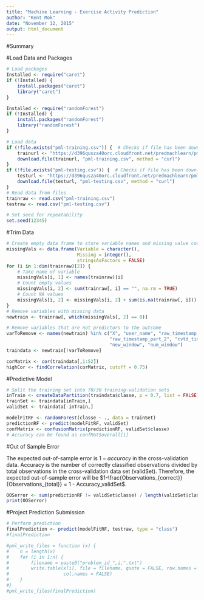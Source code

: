 ```yaml
---
title: "Machine Learning - Exercise Activity Prediction"
author: "Kent Mok"
date: "November 12, 2015"
output: html_document
---
```


#Summary

#Load Data and Packages
```r
# Load packages
Installed <- require("caret")
if (!Installed) {
    install.packages("caret")
    library("caret")
}

Installed <- require("randomForest")
if (!Installed) {
    install.packages("randomForest")
    library("randomForest")
}

# Load data
if (!file.exists("pml-training.csv")) {  # Checks if file has been downloaded
    trainurl <- "https://d396qusza40orc.cloudfront.net/predmachlearn/pml-training.csv"
    download.file(trainurl, "pml-training.csv", method = "curl")
}
if (!file.exists("pml-testing.csv")) {  # Checks if file has been downloaded
    testurl <- "https://d396qusza40orc.cloudfront.net/predmachlearn/pml-testing.csv"
    download.file(testurl, "pml-testing.csv", method = "curl")
}
# Read data from files
trainraw <- read.csv("pml-training.csv")
testraw <- read.csv("pml-testing.csv")

# Set seed for repeatability
set.seed(12345)
```

#Trim Data
```r
# Create empty data frame to store variable names and missing value counts
missingVals <- data.frame(Variable = character(),
                          Missing = integer(),
                          stringsAsFactors = FALSE)
for (i in 1:dim(trainraw)[2]) {
    # Take name of variable
    missingVals[i, 1] <- names(trainraw)[i]
    # Count empty values
    missingVals[i, 2] <- sum(trainraw[, i] == "", na.rm = TRUE)
    # Count NA values
    missingVals[i, 2] <- missingVals[i, 2] + sum(is.na(trainraw[, i]))
}
# Remove variables with missing data
newtrain <- trainraw[, which(missingVals[, 2] == 0)]

# Remove variables that are not predictors to the outcome
varToRemove <- names(newtrain) %in% c("X", "user_name", "raw_timestamp_part_1",
                                      "raw_timestamp_part_2", "cvtd_timestamp",
                                      "new_window", "num_window")
traindata <- newtrain[!varToRemove]

corMatrix <- cor(traindata[,1:52])
highCor <- findCorrelation(corMatrix, cutoff = 0.75)
```

#Predictive Model
```r
# Split the training set into 70/30 training-validation sets
inTrain <- createDataPartition(traindata$classe, p = 0.7, list = FALSE)
trainSet <- traindata[inTrain,]
validSet <- traindata[-inTrain,]

modelFitRF <- randomForest(classe ~ ., data = trainSet)
predictionRF <- predict(modelFitRF, validSet)
confMatrix <- confusionMatrix(predictionRF, validSet$classe)
# Accuracy can be found as confMat$overall[1]
```

#Out of Sample Error

The expected out-of-sample error is $1-accuracy$ in the cross-validation data. Accuracy is the number of correctly classified observations divided by total observations in the cross-validation data set (validSet). Therefore, the expected out-of-sample error will be $1-\frac{Observations_{correct}}{Observations_{total}} = 1 - Accuracy_validSet$.

```r
OOSerror <- sum(predictionRF != validSet$classe) / length(validSet$classe)
print(OOSerror)
```

#Project Prediction Submission
```r
# Perform prediction
finalPrediction <- predict(modelFitRF, testraw, type = "class")
#finalPrediction

#pml_write_files = function (x) {
#    n = length(x)
#    for (i in 1:n) {
#        filename = paste0("problem_id_",i,".txt")
#        write.table(x[i], file = filename, quote = FALSE, row.names = FALSE,
#                    col.names = FALSE)
#    }
#}
#pml_write_files(finalPrediction)
```

